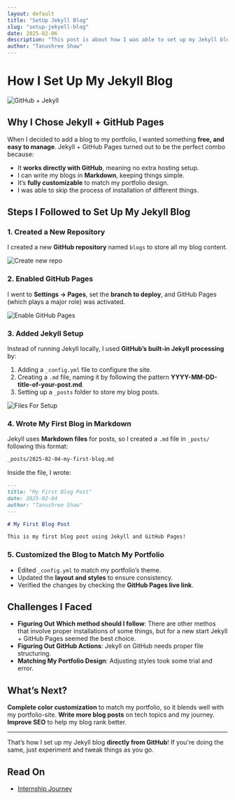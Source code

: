 ```yaml
---
layout: default
title: "SetUp Jekyll Blog"
slug: "setup-jekyell-blog"
date: 2025-02-06
description: "This post is about how I was able to set up my Jekyll blog using Jekyll + GitHub-pages. It's from a perception of a person new to Jekyll."
author: "Tanushree Shaw"
---
```

# How I Set Up My Jekyll Blog

![GitHub + Jekyll](/blogs/assets/GitHub+Jekyll.png)

## Why I Chose Jekyll + GitHub Pages

When I decided to add a blog to my portfolio, I wanted something **free, and easy to manage**. Jekyll + GitHub Pages turned out to be the perfect combo because:
- It **works directly with GitHub**, meaning no extra hosting setup.
- I can write my blogs in **Markdown**, keeping things simple.
- It’s **fully customizable** to match my portfolio design.
- I was able to skip the process of installation of different things.

## Steps I Followed to Set Up My Jekyll Blog

### 1. Created a New Repository
I created a new **GitHub repository** named `blogs` to store all my blog content.

![Create new repo](/blogs/assets/Create%20new%20repo.png)

### 2. Enabled GitHub Pages
I went to **Settings → Pages**, set the **branch to deploy**, and GitHub Pages (which plays a major role) was activated.

![Enable GitHub Pages](/blogs/assets/Set%20github%20pages.png)

### 3. Added Jekyll Setup
Instead of running Jekyll locally, I used **GitHub’s built-in Jekyll processing** by:
1. Adding a `_config.yml` file to configure the site.
2. Creating a `.md` file, naming it by following the pattern **YYYY-MM-DD-title-of-your-post.md**.
3. Setting up a `_posts` folder to store my blog posts.

![Files For Setup](/blogs/assets/Files%20for%20blog.png)

### 4. Wrote My First Blog in Markdown
Jekyll uses **Markdown files** for posts, so I created a `.md` file in `_posts/` following this format:
```sh
_posts/2025-02-04-my-first-blog.md
```
Inside the file, I wrote:
```md
---
title: "My First Blog Post"
date: 2025-02-04
author: "Tanushree Shaw"
---

# My First Blog Post

This is my first blog post using Jekyll and GitHub Pages! 
```

### 5. Customized the Blog to Match My Portfolio
- Edited `_config.yml` to match my portfolio’s theme.
- Updated the **layout and styles** to ensure consistency.
- Verified the changes by checking the **GitHub Pages live link**.

## Challenges I Faced
- **Figuring Out Which method should I follow**: There are other methos that involve proper installations of some things, but for a new start Jekyll + GitHub Pages seemed the best choice.
- **Figuring Out GitHub Actions**: Jekyll on GitHub needs proper file structuring.
- **Matching My Portfolio Design**: Adjusting styles took some trial and error.

## What’s Next?
 **Complete color customization** to match my portfolio, so it blends well with my portfolio-site.
 **Write more blog posts** on tech topics and my journey.
 **Improve SEO** to help my blog rank better.

---
That’s how I set up my Jekyll blog **directly from GitHub**! If you're doing the same, just experiment and tweak things as you go. 

## Read On  
- [Internship Journey](/blogs/internship-journey/)


